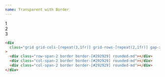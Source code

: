 ```yaml
---
name: Transparent with Border
---
```



<div className='flex flex-row flex-wrap items-center justify-center gap-2 pb-8'>
  <Badge text='#292929' color='bg-[#292929]' client:load />
</div>

<div className='flex items-center justify-center bg-[#040504] p-4 rounded-xl'>
  <div className='grid grid-cols-[repeat(3,1fr)] grid-rows-[repeat(2,1fr)] gap-x-3 gap-y-4 w-full min-h-[500px] content-bento'>
    <div className='row-span-2 border border-[#292929] rounded-md'>1</div>
    <div className='col-span-2 border border-[#292929] rounded-md'>2</div>
    <div className='col-span-2 border border-[#292929] rounded-md'>3</div>

  </div>
</div>

<CodeBlock client:load>

```html
<div
  class="grid grid-cols-[repeat(3,1fr)] grid-rows-[repeat(2,1fr)] gap-x-3 gap-y-4 w-full min-h-[500px]"
>
  <div class="row-span-2 border border-[#292929] rounded-md"></div>
  <div class="col-span-2 border border-[#292929] rounded-md"></div>
  <div class="col-span-2 border border-[#292929] rounded-md"></div>
</div>
```

</CodeBlock>
